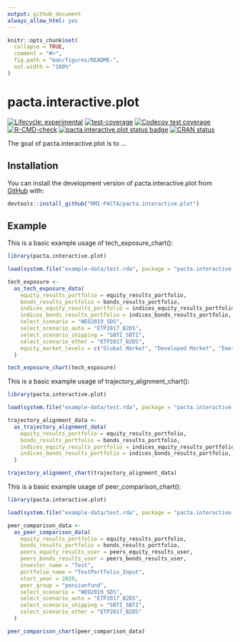 ```yaml
---
output: github_document
always_allow_html: yes
---
```


<!-- README.md is generated from README.Rmd. Please edit that file -->

```r
knitr::opts_chunk$set(
  collapse = TRUE,
  comment = "#>",
  fig.path = "man/figures/README-",
  out.width = "100%"
)
```

# pacta.interactive.plot

<!-- badges: start -->
[![Lifecycle: experimental](https://img.shields.io/badge/lifecycle-experimental-orange.svg)](https://www.tidyverse.org/lifecycle/#experimental)
[![test-coverage](https://github.com/RMI-PACTA/pacta.interactive.plot/actions/workflows/test-coverage.yaml/badge.svg)](https://github.com/RMI-PACTA/pacta.interactive.plot/actions/workflows/test-coverage.yaml)
[![Codecov test coverage](https://codecov.io/gh/RMI-PACTA/pacta.interactive.plot/branch/master/graph/badge.svg)](https://codecov.io/gh/RMI-PACTA/pacta.interactive.plot?branch=master)
[![R-CMD-check](https://github.com/RMI-PACTA/pacta.interactive.plot/workflows/R-CMD-check/badge.svg)](https://github.com/RMI-PACTA/pacta.interactive.plot/actions)
[![pacta.interactive.plot status badge](https://2degreesinvesting.r-universe.dev/badges/pacta.interactive.plot)](https://2degreesinvesting.r-universe.dev)
[![CRAN status](https://www.r-pkg.org/badges/version/pacta.interactive.plot)](https://CRAN.R-project.org/package=pacta.interactive.plot)
<!-- badges: end -->

The goal of pacta.interactive.plot is to ...

## Installation

<!--
You can install the released version of pacta.interactive.plot from [CRAN](https://CRAN.R-project.org) with:

``` r
install.packages("pacta.interactive.plot")
```
-->

You can install the development version of pacta.interactive.plot from [GitHub](https://github.com/RMI-PACTA/pacta.interactive.plot) with:

``` r
devtools::install_github("RMI-PACTA/pacta.interactive.plot")
```

## Example

This is a basic example usage of tech_exposure_chart():

``` r
library(pacta.interactive.plot)

load(system.file("example-data/test.rda", package = "pacta.interactive.plot"))

tech_exposure <-
  as_tech_exposure_data(
    equity_results_portfolio = equity_results_portfolio,
    bonds_results_portfolio = bonds_results_portfolio,
    indices_equity_results_portfolio = indices_equity_results_portfolio,
    indices_bonds_results_portfolio = indices_bonds_results_portfolio,
    select_scenario = "WEO2019_SDS",
    select_scenario_auto = "ETP2017_B2DS",
    select_scenario_shipping = "SBTI_SBTI",
    select_scenario_other = "ETP2017_B2DS",
    equity_market_levels = c("Global Market", "Developed Market", "Emerging Market")
  )

tech_exposure_chart(tech_exposure)
```

This is a basic example usage of trajectory_alignment_chart():

``` r
library(pacta.interactive.plot)

load(system.file("example-data/test.rda", package = "pacta.interactive.plot"))

trajectory_alignment_data <-
  as_trajectory_alignment_data(
    equity_results_portfolio = equity_results_portfolio,
    bonds_results_portfolio = bonds_results_portfolio,
    indices_equity_results_portfolio = indices_equity_results_portfolio,
    indices_bonds_results_portfolio = indices_bonds_results_portfolio,
  )

trajectory_alignment_chart(trajectory_alignment_data)
```

This is a basic example usage of peer_comparison_chart():

``` r
library(pacta.interactive.plot)

load(system.file("example-data/test.rda", package = "pacta.interactive.plot"))

peer_comparison_data <-
  as_peer_comparison_data(
    equity_results_portfolio = equity_results_portfolio,
    bonds_results_portfolio = bonds_results_portfolio,
    peers_equity_results_user = peers_equity_results_user,
    peers_bonds_results_user = peers_bonds_results_user,
    investor_name = "Test",
    portfolio_name = "TestPortfolio_Input",
    start_year = 2020,
    peer_group = "pensionfund",
    select_scenario = "WEO2019_SDS",
    select_scenario_auto = "ETP2017_B2DS",
    select_scenario_shipping = "SBTI_SBTI",
    select_scenario_other = "ETP2017_B2DS"
  )

peer_comparison_chart(peer_comparison_data)
```
